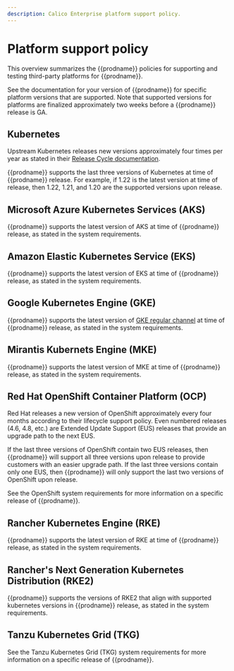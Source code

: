 ```yaml
---
description: Calico Enterprise platform support policy.
---
```


# Platform support policy

This overview summarizes the {{prodname}} policies for supporting and testing third-party platforms for {{prodname}}.

See the documentation for your version of {{prodname}} for specific platform versions that are supported. Note that supported versions for platforms are finalized approximately two weeks before a {{prodname}} release is GA.

## Kubernetes

Upstream Kubernetes releases new versions approximately four times per year as stated in their [Release Cycle documentation](https://kubernetes.io/releases/release/).

{{prodname}} supports the last three versions of Kubernetes at time of {{prodname}} release. For example, if 1.22 is the latest version at time of release, then 1.22, 1.21, and 1.20 are the supported versions upon release.

## Microsoft Azure Kubernetes Services (AKS)

{{prodname}} supports the latest version of AKS at time of {{prodname}} release, as stated in the system requirements.

## Amazon Elastic Kubernetes Service (EKS)

{{prodname}} supports the latest version of EKS at time of {{prodname}} release, as stated in the system requirements.

## Google Kubernetes Engine (GKE)

{{prodname}} supports the latest version of [GKE regular channel](https://cloud.google.com/kubernetes-engine/docs/concepts/release-channels) at time of {{prodname}} release, as stated in the system requirements.

## Mirantis Kubernets Engine (MKE)

{{prodname}} supports the latest version of MKE at time of {{prodname}} release, as stated in the system requirements.

## Red Hat OpenShift Container Platform (OCP)

Red Hat releases a new version of OpenShift approximately every four months according to their lifecycle support policy. Even numbered releases (4.6, 4.8, etc.) are Extended Update Support (EUS) releases that provide an upgrade path to the next EUS.

If the last three versions of OpenShift contain two EUS releases, then {{prodname}} will support all three versions upon release to provide customers with an easier upgrade path. If the last three versions contain only one EUS, then {{prodname}} will only support the last two versions of OpenShift upon release.

See the OpenShift system requirements for more information on a specific release of {{prodname}}.

## Rancher Kubernetes Engine (RKE)

{{prodname}} supports the latest version of RKE at time of {{prodname}} release, as stated in the system requirements.

## Rancher's Next Generation Kubernetes Distribution (RKE2)

{{prodname}} supports the versions of RKE2 that align with supported kubernetes versions in {{prodname}} release, as stated in the system requirements.

## Tanzu Kubernetes Grid (TKG)

See the Tanzu Kubernetes Grid (TKG) system requirements for more information on a specific release of {{prodname}}.
